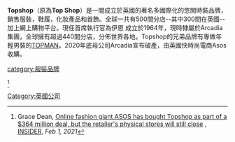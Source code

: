 {{Infobox company
| name               = Topshop
| logo               = [[File:Topshop.svg|200px]]
| image              = 
| image_caption      = 
| type               = [[私人有限公司|私人]]
| fate               = 
| predecessor        = [[Peter_Robinson_(department_store)|Peter Robinson]]'s Top Shop<br>Top Shop
| successor          = 
| foundation         = 1964年 ([[英國|英國]][[雪菲爾|雪菲爾]])<ref name=arcadia>{{cite web |url=http://www.arcadiagroup.co.uk/about-us/our-history |title=Arcadia - Our History |publisher=Arcadiagroup.co.uk |date= |accessdate=19 June 2014 |deadurl=yes |archiveurl=https://web.archive.org/web/20140630131512/http://www.arcadiagroup.co.uk/about-us/our-history |archivedate=2014年6月30日 }}</ref>
| founder            = 
| defunct            = 
| location_city      = [[倫敦|倫敦]]
| location_country   = {{UK}}
| location           = 
| locations          = 於40個國家有超過500間分店<ref name="Reuters 05022014">{{cite news|title=UK's Topshop to open on Fifth Avenue, New York|url=http://www.reuters.com/article/2014/02/05/topshop-us-idUSL5N0LA1NT20140205|accessdate=4 November 2014|publisher=Reuters|date=5 February 2014|archive-date=2015-09-24|archive-url=https://web.archive.org/web/20150924193146/http://www.reuters.com/article/2014/02/05/topshop-us-idUSL5N0LA1NT20140205|dead-url=no}}</ref>
| area_served        = 
| key_people         =  [[Ian_Grabiner|Ian Grabiner]] ([[行政總裁|行政總裁]])<br>Mary Homer<br>([[Chief_executive_officer|Managing director]])<ref name="Daily Telegraph">{{cite news|last1=Fletcher|first1=Richard|title=Sir Philip Green is taking on America|url=http://www.telegraph.co.uk/finance/newsbysector/retailandconsumer/8754258/Sir-Philip-Green-is-taking-on-America.html|accessdate=4 December 2014|publisher=Daily Telegraph|date=10 September 2011|location=London|archive-date=2016-10-16|archive-url=https://web.archive.org/web/20161016072335/http://www.telegraph.co.uk/finance/newsbysector/retailandconsumer/8754258/Sir-Philip-Green-is-taking-on-America.html|dead-url=no}}</ref><ref name="Drapers Neilan">{{cite news|last1=Neilan|first1=Catherine|title=The Drapers interview – Mary Homer|url=https://www.drapersonline.com/people/the-drapers-interview/the-drapers-interview-mary-homer|accessdate=4 December 2014|publisher=Drapers|date=16 May 2014|archive-date=2019-08-29|archive-url=https://web.archive.org/web/20190829200516/https://www.drapersonline.com/people/the-drapers-interview/the-drapers-interview-mary-homer|dead-url=no}}</ref>
| industry           = [[零售|零售]]<br>[[時裝|時裝]]
| products           = [[服裝|服裝]]<br>[[鞋|鞋]]<br>[[Fashion_accessory|Accessories]]<br>[[化妝品|化妝品]]
| services           = 
| revenue            = 
| operating_income   = 
| net_income         = 
| aum                = 
| assets             = 
| equity             = 
| owner              = [[Arcadia_Group|Arcadia Group]] (75%)<br>[[Leonard_Green_and_Partners|Leonard Green and Partners]] (25%)
| num_employees      = 
| parent             = [[Arcadia_Group|Arcadia Group]]
| divisions          = 
| subsid             = 
| traded_as          = 
| homepage           = {{URL|http://www.topshop.com}}
| footnotes          = 
| intl               = yes
}}
'''Topshop'''（原為'''Top Shop'''）是一間成立於英國的著名多國際化的悠閒時裝品牌，銷售服裝，鞋履，化妝產品和首飾。全球一共有500間分店--其中300間在英國--加上網上購物平台。現任首席執行官為伊恩 成立於1964年，現時隸屬於Arcadia集團，全球擁有超過440間分店，分佈世界各地。Topshop的兄弟品牌有專做年輕男裝的[[TOPMAN|TOPMAN]]。2020年底母公司Arcadia宣布破產，由英國快時尚電商Asos收購。

[[category:服裝品牌|category:服裝品牌]]
[[Category:英國公司|Category:英國公司]]



<ref>Grace Dean, [https://www.businessinsider.com/asos-topshop-administration-deal-arcadia-group-philip-green-topman-2021-2 Online fashion giant ASOS has bought Topshop as part of a $364 million deal, but the retailer's physical stores will still close] {{Wayback|url=https://www.businessinsider.com/asos-topshop-administration-deal-arcadia-group-philip-green-topman-2021-2 |date=20210519210912 }}, [[INSIDER|INSIDER]], ''Feb 1, 2021''</ref>